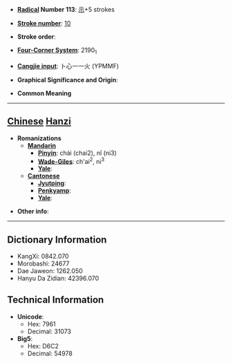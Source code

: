 * '''[[Wiktionary:Chinese radical index| Radical]] Number 113''': [[Wiktionary:Chinese radical index 示|示]]+5 strokes

* '''[[Wiktionary:Chinese total strokes index|Stroke number]]''': [[Wiktionary:Chinese total strokes index 10|10]]

* '''Stroke order''': 

* '''[[Wiktionary:Chinese four corner index|Four-Corner System]]''': 2190<sub>1</sub>

* '''[[Wiktionary:Chinese Cangjie index|Cangjie input]]''': 卜心一一火 (YPMMF)

* '''Graphical Significance and Origin''': 

* '''Common Meaning'''

----

== [[Chinese]] [[Hanzi]] ==

* '''Romanizations'''
** '''[[Mandarin]]'''
*** '''[[Pinyin]]''': chái (chai2), nǐ (ni3)
*** '''[[Wade-Giles]]''': ch'ai<sup>2</sup>, ni<sup>3</sup>
*** '''[[Yale]]''': 
** '''[[Cantonese]]'''
*** '''[[Jyutping]]''':
*** '''[[Penkyamp]]''': 
*** '''[[Yale]]''': 

* '''Other info''': 

----

== Dictionary Information ==

* KangXi: 0842.070
* Morobashi: 24677
* Dae Jaweon: 1262.050
* Hanyu Da Zidian: 42396.070

== Technical Information ==

* '''Unicode''':
** Hex: 7961
** Decimal: 31073
* '''Big5''':
** Hex: D6C2
** Decimal: 54978